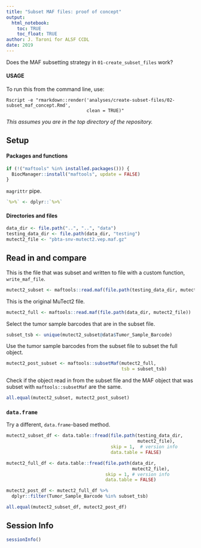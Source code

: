 ```yaml
---
title: "Subset MAF files: proof of concept"
output: 
  html_notebook:
    toc: TRUE
    toc_float: TRUE
author: J. Taroni for ALSF CCDL
date: 2019
---
```


Does the MAF subsetting strategy in `01-create_subset_files` work?

#### USAGE

To run this from the command line, use:

```
Rscript -e "rmarkdown::render('analyses/create-subset-files/02-subset_maf_concept.Rmd', 
                              clean = TRUE)"
```

_This assumes you are in the top directory of the repository._

## Setup

#### Packages and functions

```r
if (!("maftools" %in% installed.packages())) {
  BiocManager::install("maftools", update = FALSE)
}
```

`magrittr` pipe.

```r
`%>%` <- dplyr::`%>%`
```

#### Directories and files 

```r
data_dir <- file.path("..", "..", "data")
testing_data_dir <- file.path(data_dir, "testing")
mutect2_file <- "pbta-snv-mutect2.vep.maf.gz"
```

## Read in and compare

This is the file that was subset and written to file with a custom function,
`write_maf_file`.

```r
mutect2_subset <- maftools::read.maf(file.path(testing_data_dir, mutect2_file))
```

This is the original MuTect2 file.

```r
mutect2_full <- maftools::read.maf(file.path(data_dir, mutect2_file))
```

Select the tumor sample barcodes that are in the subset file.

```r
subset_tsb <- unique(mutect2_subset@data$Tumor_Sample_Barcode)
```

Use the tumor sample barcodes from the subset file to subset the full object.

```r
mutect2_post_subset <- maftools::subsetMaf(mutect2_full,
                                           tsb = subset_tsb)
```

Check if the object read in from the subset file and the MAF object that was
subset with `maftools::subsetMaf` are the same.

```r
all.equal(mutect2_subset, mutect2_post_subset)
```

### `data.frame`

Try a different, `data.frame`-based method. 

```r
mutect2_subset_df <- data.table::fread(file.path(testing_data_dir, 
                                                 mutect2_file),
                                       skip = 1,  # version info
                                       data.table = FALSE)
```

```r
mutect2_full_df <- data.table::fread(file.path(data_dir,
                                               mutect2_file),
                                     skip = 1, # version info
                                     data.table = FALSE)
```

```r
mutect2_post_df <- mutect2_full_df %>%
  dplyr::filter(Tumor_Sample_Barcode %in% subset_tsb)
```

```r
all.equal(mutect2_subset_df, mutect2_post_df)
```

## Session Info

```r
sessionInfo()
```
